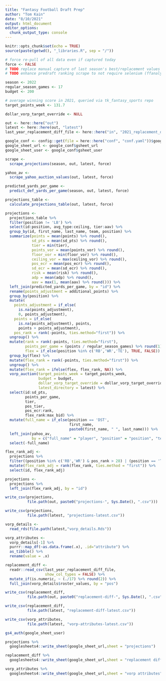 ```yaml
---
title: "Fantasy Football Draft Prep"
author: "Tom Kain"
date: "8/10/2021"
output: html_document
editor_options: 
  chunk_output_type: console
---
```


```r
knitr::opts_chunk$set(echo = TRUE)
source(paste(getwd(), "_libraries.R", sep = "/"))
```

```r
# force re-pull of all data even if captured today
force <- FALSE
# TODO replace manual capture of last season's best/replacement values with api query
# TODO enhance predraft ranking scrape to not require selenium (ffanalytics::yahoo_draft())

season <- 2022
regular_season_games <- 17
budget <- 200

# average winning score in 2021, queried via tk_fantasy_sports repo
target_points_week <- 131.7 

dollar_vorp_target_override <- NULL

out <- here::here("out")
latest <- here::here(out, "latest")
last_year_replacement_diff_file <- here::here("in", "2021_replacement_diff.csv")

google_conf <- config::get(file = here::here("conf", "conf.yaml"))$google
google_sheet_url <- google_conf$gsheet_url
google_sheet_user <- google_conf$gsheet_user
```

```r
scrape <- 
  scrape_projections(season, out, latest, force)
```

```r
yahoo_av <- 
  scrape_yahoo_auction_values(out, latest, force)
```

```r
predicted_yards_per_game <- 
  predict_def_yards_per_game(season, out, latest, force)
```

```r
projections_table <- 
  calculate_projections_table(out, latest, force)
```

```r
projections <-
  projections_table %>%
  filter(position != 'LB') %>% 
  select(id:position, avg_type:ceiling, tier:aav) %>% 
  group_by(id, first_name, last_name, team, position) %>% 
  summarize(points = mean(points) %>% round(),
            sd_pts = mean(sd_pts) %>% round(),
            tier = min(tier),
            points_vor = mean(points_vor) %>% round(),
            floor_vor = min(floor_vor) %>% round(),
            ceiling_vor = max(ceiling_vor) %>% round(),
            pos_ecr = mean(pos_ecr) %>% round(),
            sd_ecr = mean(sd_ecr) %>% round(),
            risk = mean(risk) %>% round(),
            adp = mean(adp) %>% round(),
            aav = max(1, mean(aav) %>% round())) %>% 
  left_join(predicted_yards_per_game, by = "id") %>%
  rename(points_adjustment = additional_points) %>% 
  group_by(position) %>% 
  mutate(
    points_adjustment = if_else(
      is.na(points_adjustment), 
      0, points_adjustment),
    points = if_else(
      is.na(points_adjustment), points,
      points + points_adjustment),
    pos_rank = rank(-points, ties.method="first")) %>% 
  ungroup() %>% 
  mutate(rank = rank(-points, ties.method="first"),
         points_per_game = (points / regular_season_games) %>% round(1),
         flex = if_else(position %in% c('RB','WR','TE'), TRUE, FALSE)) %>% 
  group_by(flex) %>% 
  mutate(flex_rank = rank(-points, ties.method="first")) %>% 
  ungroup() %>% 
  mutate(flex_rank = ifelse(flex, flex_rank, NA)) %>% 
  vorp_auction(target_points_week = target_points_week,
               budget = budget,
               dollar_vorp_target_override = dollar_vorp_target_override,
               latest_directory = latest) %>% 
  select(id:sd_pts, 
         points_per_game, 
         tier, 
         pos_tier, 
         pos_ecr:rank, 
         flex_rank:max_bid) %>% 
  mutate(full_name = if_else(position == 'DST',
                             first_name,
                             paste0(first_name, " ", last_name))) %>% 
  left_join(yahoo_av, 
            by = c("full_name" = "player", "position" = "position", "team" = "team")) %>% 
  select(-full_name)

flex_rank_adj <- 
  projections %>% 
  filter((position %in% c('RB','WR') & pos_rank > 28) | (position == 'TE' & pos_rank > 14)) %>% 
  mutate(flex_rank_adj = rank(flex_rank, ties.method = "first")) %>% 
  select(id, flex_rank_adj)

projections <- 
  projections %>% 
  left_join(flex_rank_adj, by = "id")

write_csv(projections, 
          file.path(out, paste0("projections-", Sys.Date(), ".csv")))

write_csv(projections, 
          file.path(latest, "projections-latest.csv"))
```

```r
vorp_details <-
  read_rds(file.path(latest,"vorp_details.Rds"))

vorp_attributes <-
  vorp_details[-1] %>% 
  purrr::map_df(~as.data.frame(.x), .id="attribute") %>% 
  as_tibble() %>% 
  rename(value = .x)

replacement_diff <-
  readr::read_csv(last_year_replacement_diff_file,
                  show_col_types = FALSE) %>% 
  mutate_if(is.numeric, ~ (./17) %>% round(2)) %>% 
  full_join(vorp_details$roster_values, by = "pos")

write_csv(replacement_diff, 
          file.path(out, paste0("replacement-diff-", Sys.Date(), ".csv")))

write_csv(replacement_diff, 
          file.path(latest, "replacement-diff-latest.csv"))

write_csv(vorp_attributes,
          file.path(latest, "vorp-attributes-latest.csv"))
```

```r
gs4_auth(google_sheet_user)

projections %>% 
  googlesheets4::write_sheet(google_sheet_url,sheet = "projections")

replacement_diff %>% 
  googlesheets4::write_sheet(google_sheet_url,sheet = "replacement diff")

vorp_attributes %>% 
  googlesheets4::write_sheet(google_sheet_url,sheet = "vorp attributes")
```